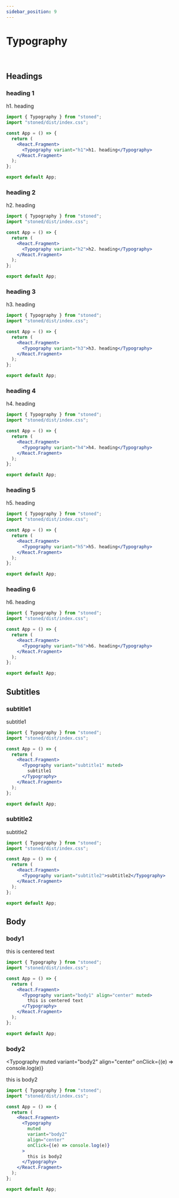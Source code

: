 ```yaml
---
sidebar_position: 9
---
```


# Typography

<br />

## Headings


### heading 1

<Typography variant="h1">h1. heading</Typography>

```jsx title="src/App.js"
import { Typography } from "stoned";
import "stoned/dist/index.css";

const App = () => {
  return (
    <React.Fragment>
      <Typography variant="h1">h1. heading</Typography>
    </React.Fragment>
  );
};

export default App;
```

### heading 2

<Typography variant="h2">h2. heading</Typography>

```jsx title="src/App.js"
import { Typography } from "stoned";
import "stoned/dist/index.css";

const App = () => {
  return (
    <React.Fragment>
      <Typography variant="h2">h2. heading</Typography>
    </React.Fragment>
  );
};

export default App;
```

### heading 3

<Typography variant="h3">h3. heading</Typography>

```jsx title="src/App.js"
import { Typography } from "stoned";
import "stoned/dist/index.css";

const App = () => {
  return (
    <React.Fragment>
      <Typography variant="h3">h3. heading</Typography>
    </React.Fragment>
  );
};

export default App;
```

### heading 4

<Typography variant="h4">h4. heading</Typography>

```jsx title="src/App.js"
import { Typography } from "stoned";
import "stoned/dist/index.css";

const App = () => {
  return (
    <React.Fragment>
      <Typography variant="h4">h4. heading</Typography>
    </React.Fragment>
  );
};

export default App;
```

### heading 5

<Typography variant="h5">h5. heading</Typography>

```jsx title="src/App.js"
import { Typography } from "stoned";
import "stoned/dist/index.css";

const App = () => {
  return (
    <React.Fragment>
      <Typography variant="h5">h5. heading</Typography>
    </React.Fragment>
  );
};

export default App;
```

### heading 6

<Typography variant="h6">h6. heading</Typography>

```jsx title="src/App.js"
import { Typography } from "stoned";
import "stoned/dist/index.css";

const App = () => {
  return (
    <React.Fragment>
      <Typography variant="h6">h6. heading</Typography>
    </React.Fragment>
  );
};

export default App;
```

## Subtitles

### subtitle1

<Typography variant="subtitle1" muted>
  subtitle1
</Typography>

```jsx title="src/App.js"
import { Typography } from "stoned";
import "stoned/dist/index.css";

const App = () => {
  return (
    <React.Fragment>
      <Typography variant="subtitle1" muted>
        subtitle1
      </Typography>
    </React.Fragment>
  );
};

export default App;
```

### subtitle2

<Typography variant="subtitle2">subtitle2</Typography>

```jsx title="src/App.js"
import { Typography } from "stoned";
import "stoned/dist/index.css";

const App = () => {
  return (
    <React.Fragment>
      <Typography variant="subtitle2">subtitle2</Typography>
    </React.Fragment>
  );
};

export default App;
```

## Body

### body1

<Typography variant="body1" align="center" muted>
  this is centered text
</Typography>

```jsx title="src/App.js"
import { Typography } from "stoned";
import "stoned/dist/index.css";

const App = () => {
  return (
    <React.Fragment>
      <Typography variant="body1" align="center" muted>
        this is centered text
      </Typography>
    </React.Fragment>
  );
};

export default App;
```

### body2

<Typography
  muted
  variant="body2"
  align="center"
  onClick={(e) => console.log(e)}
>
  this is body2
</Typography>

```jsx title="src/App.js"
import { Typography } from "stoned";
import "stoned/dist/index.css";

const App = () => {
  return (
    <React.Fragment>
      <Typography
        muted
        variant="body2"
        align="center"
        onClick={(e) => console.log(e)}
      >
        this is body2
      </Typography>
    </React.Fragment>
  );
};

export default App;
```
